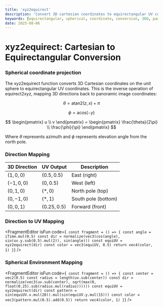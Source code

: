 ```yaml
---
title: 'xyz2equirect'
description: 'Convert 3D cartesian coordinates to equirectangular UV coordinates'
keywords: [equirectangular, spherical, coordinate, conversion, 360, panorama, inverse]
date: 2025-08-06
---
```



# xyz2equirect: Cartesian to Equirectangular Conversion

### Spherical coordinate projection

The xyz2equirect function converts 3D Cartesian coordinates on the unit sphere to equirectangular UV coordinates. This is the inverse operation of equirect2xyz, mapping 3D directions back to panoramic image coordinates:

$$
\theta = \text{atan2}(z, x) + \pi
$$

$$
\phi = \text{acos}(-y)
$$

$$
\begin{pmatrix}
u \\
v
\end{pmatrix} = \begin{pmatrix}
\frac{\theta}{2\pi} \\
\frac{\phi}{\pi}
\end{pmatrix}
$$

Where $\theta$ represents azimuth and $\phi$ represents elevation angle from the north pole.

### Direction Mapping

| 3D Direction | UV Output     | Description         |
| ------------ | ------------- | ------------------- |
| $(1, 0, 0)$  | $(0.5, 0.5)$  | East (right)        |
| $(-1, 0, 0)$ | $(0, 0.5)$    | West (left)         |
| $(0, 1, 0)$  | $(*, 0)$      | North pole (top)    |
| $(0, -1, 0)$ | $(*, 1)$      | South pole (bottom) |
| $(0, 0, 1)$  | $(0.25, 0.5)$ | Forward (front)     |

### Direction to UV Mapping

<FragmentEditor
        isFun
        code={`
const fragment = () => {
        const angle = iTime.mul(0.5)
        const dir = normalize(vec3(cos(angle), sin(uv.y.sub(0.5).mul(2)), sin(angle)))
        const equiUV = xyz2equirect(dir)
        const color = vec3(equiUV, 0.5)
        return vec4(color, 1)
}`}
/>

### Spherical Environment Mapping

<FragmentEditor
        isFun
        code={`
const fragment = () => {
        const center = vec2(0.5)
        const radius = length(uv.sub(center))
        const dir = normalize(vec3(uv.sub(center), sqrt(max(0, float(0.25).sub(radius.mul(radius))))))
        const equiUV = xyz2equirect(dir)
        const pattern = sin(equiUV.x.mul(20)).mul(sin(equiUV.y.mul(15)))
        const color = vec3(pattern.mul(0.5).add(0.5))
        return vec4(color, 1)
}`}
/>
